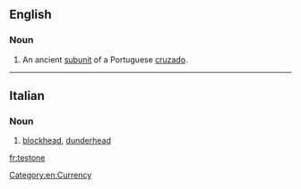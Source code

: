 ==English==

===Noun===
{{en-noun}}

# An ancient [[subunit]] of a Portuguese [[cruzado]].

[[Category:en:Currency]]

----

==Italian==

===Noun===
{{it-noun|m|f=testona}}

# [[blockhead]], [[dunderhead]]

[[fr:testone]]